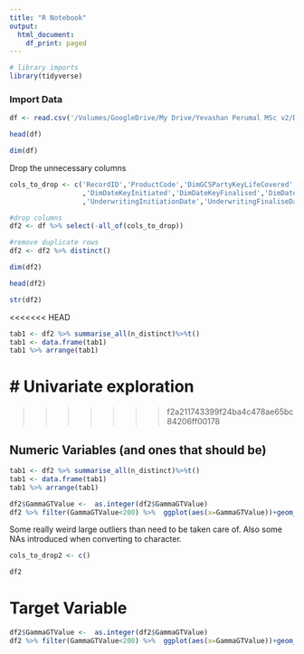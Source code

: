 ```yaml
---
title: "R Notebook"
output:
  html_document:
    df_print: paged
---
```



```r
# library imports
library(tidyverse)
```

### Import Data
```r
df <- read.csv('/Volumes/GoogleDrive/My Drive/Yevashan Perumal MSc v2/Data/data with some cdw.csv')
```

```r
head(df)
```

```r
dim(df)
```


Drop the unnecessary columns
```r
cols_to_drop <- c('RecordID','ProductCode','DimGCSPartyKeyLifeCovered'
                  ,'DimDateKeyInitiated','DimDateKeyFinalised','DimDateKeyAccepted'
                  ,'UnderwritingInitiationDate','UnderwritingFinaliseDate')

#drop columns
df2 <- df %>% select(-all_of(cols_to_drop))

#remove duplicate rows
df2 <- df2 %>% distinct()

dim(df2)
```
```r
head(df2)
```
```r
str(df2)
```
<<<<<<< HEAD


```r
tab1 <- df2 %>% summarise_all(n_distinct)%>%t()
tab1 <- data.frame(tab1)
tab1 %>% arrange(tab1)
```
# Univariate exploration
=======
>>>>>>> f2a211743399f24ba4c478ae65bc84206ff00178

## Numeric Variables (and ones that should be)

```r
tab1 <- df2 %>% summarise_all(n_distinct)%>%t()
tab1 <- data.frame(tab1)
tab1 %>% arrange(tab1)
```


```r
df2$GammaGTValue <-  as.integer(df2$GammaGTValue)
df2 %>% filter(GammaGTValue<200) %>%  ggplot(aes(x=GammaGTValue))+geom_histogram(binwidth = 10)
```
Some really weird large outliers than need to be taken care of.
Also some NAs introduced when converting to character.


```r
cols_to_drop2 <- c()
```

```r
df2
```



# Target Variable
```r
df2$GammaGTValue <-  as.integer(df2$GammaGTValue)
df2 %>% filter(GammaGTValue<200) %>%  ggplot(aes(x=GammaGTValue))+geom_histogram(binwidth = 10)
```

